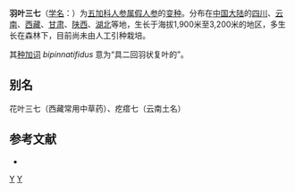 {{Infraspeciesbox
| species link = 假人参
| genus = Panax
| species = pseudo-ginseng
| varietas = bipinnatifidus
| authority = (Seem.) H.L.Li, 1942
}}

'''羽叶三七'''（[[学名|学名]]：{{lang|la|''Panax pseudo-ginseng'' var. ''bipinnatifidus''}}）为[[五加科|五加科]][[人参属|人参属]][[假人参|假人参]]的[[变种|变种]]。分布在[[中国大陆|中国大陆]]的[[四川|四川]]、[[云南|云南]]、[[西藏|西藏]]、[[甘肃|甘肃]]、[[陕西|陕西]]、[[湖北|湖北]]等地，生长于海拔1,900米至3,200米的地区，多生长在森林下，目前尚未由人工引种栽培。

其[[种加词|种加词]] ''bipinnatifidus'' 意为“具二回羽状复叶的”。

== 别名 ==
花叶三七（西藏常用中草药）、疙瘩七（云南土名）

== 参考文献 ==
<div class="references-small">
* {{cite web| url =http://www.bioinfo.cn/db05/KmzwSpecies.php?action=view&id=29747| title =羽叶三七（变种）| work =《中国高等植物数据库全库》| publisher =中国科学院微生物研究所| author =昆明植物研究所| accessdate =2009-02-26| archive-date =2016-03-05| archive-url =https://web.archive.org/web/20160305060047/http://www.bioinfo.cn/db05/KmzwSpecies.php?action=view&id=29747| dead-url =yes}}
</div>
{{Taxonbar|from=Q18381921}}

[[Category:人参属|Y]]
[[Category:1942年描述的植物|Y]]